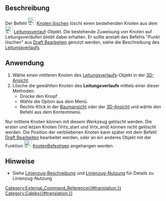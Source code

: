 <languages/>

{{Docnav/de
|[[Cables_AddVertex/de|KnotenHinzufügen]]
|[[Cables_AttachVertex/de|KnotenBefestigen]]
|[[Cables_Workbench/de|Cables]]
|IconL=Cables_AddVertex.svg
|IconR=Cables_AttachVertex.svg
|IconC=Cables_workbench_icon.svg
}}

{{GuiCommand/de
|Name=Cables DelVertex
|Name/de=Cables KnotenLöschen
|MenuLocation= Leitungsverlauf → Knoten löschen
|Workbenches=[[Cables_Workbench/de|Cables]]
|Shortcut=
|Version=1.0
|SeeAlso=[[Cables_AddVertex/de|Cables KnotenHinzufügen]]
}}

<span id="Description"></span>
==Beschreibung==

Der Befehl [[Image:Cables_DelVertex.svg|24px]] [[Cables_DelVertex/de|Knoten löschen]] löscht einen bestehenden Knoten aus dem  [[Image:Cables_WireFlex.svg|24px]] [[Cables_WireFlex/de|Leitungsverlauf]]-Objekt. Die bestehende Zuweisung von Knoten auf Leitungsverläufen bleibt dabei erhalten. Er sollte anstatt des Befehls "Punkt löschen" aus [[Draft_Edit/de|Draft Bearbeiten]] genutzt werden, siehe die Beschreibung des [[Cables_WireFlex/de#Description|Leitungsverlaufs]].

<span id="Usage"></span>
==Anwendung==

# Wähle einen mittleren Knoten des [[Cables_WireFlex/de|Leitungsverlaufs]]-Objekt in der [[3D_view/de|3D-Ansicht]].
# Lösche die gewählten Knoten des '''Leitungsverlaufs''' mittels einer dieser Methoden:
#* Drücke den Knopf {{Button|[[Image:Cables_DelVertex.svg|16px]] [[Cables_DelVertex/de|Knoten löschen]]}}.
#* Wähle die Option {{MenuCommand|Leitungsverlauf → [[Image:Cables_DelVertex.svg|16px]] Knoten löschen}} aus dem Menü.
#* Rechts-Klick in der [[Tree_view/de|Baumansicht]] oder der [[3D_view/de|3D-Ansicht]] und wähle den Befehl {{MenuCommand|Leitungsverlauf → [[Image:Cables_DelVertex.svg|16px]] Knoten löschen}} aus dem Kontextmenü.

Nur mittlere Knoten können mit diesem Werkzeug gelöscht werden. Die ersten und letzen Knoten (Vrtx_start und Vrtx_end) können nicht gelöscht werden. Die Position der verbliebenen Knoten kann später mit dem Befehl [[Draft_Edit/de|Draft Bearbeiten]] bearbeitet werden, oder an ein anderes Objekt mit der Funktion [[Image:Cables_AttachVertex.svg|24px]] [[Cables_AttachVertex/de|KnotenBefestigen]] angehangen werden.

<span id="Notes"></span>
==Hinweise==

* Siehe  [[Cables_WireFlex/de#Description|Linienzug-Beschreibung]] und [[Cables_WireFlex/de#Usage|Linienzug-Nutzung]] für Details zu Linienzug-Nutzung


{{Docnav/de
|[[Cables_AddVertex/de|KnotenHinzufügen]]
|[[Cables_AttachVertex/de|KnotenBefestigen]]
|[[Cables_Workbench/de|Cables]]
|IconL=Cables_AddVertex.svg
|IconR=Cables_AttachVertex.svg
|IconC=Cables_workbench_icon.svg
}}

[[Category:External_Command_Reference{{#translation:}}]]
[[Category:Cables{{#translation:}}]]